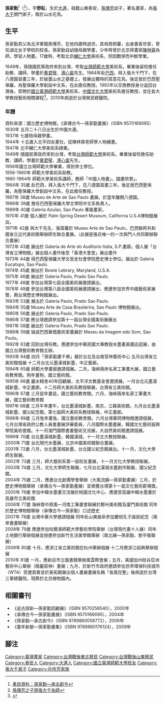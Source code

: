 {{年譜}}
'''孫家勤'''<ref>[http://open.nat.gov.tw/OpenFront/gpnet_detail.jspx?gpn=1009501944 書目資料：孫家勤—承古創今]{{dead link|date=2017年12月 |bot=InternetArchiveBot |fix-attempted=yes }}</ref>（{{bd|1930年|5月28日|2010年|10月27日|catIdx=Sun孫家勤}}<ref>[http://magazine.sina.com/bg/chinatimesweekly/1544/2007-09-25/ba40261.html 孫傳芳之子拜張大千為師]</ref>），字'''野耘'''，生於[[大連|大連]]，祖籍山東泰安，[[孫傳芳|孫傳芳]]幼子，著名畫家，為[[張大千|張大千]]關門弟子，精於山水花鳥。

==生平==
孫家勤其父為北洋軍閥孫傳芳，在他四歲時過世。其母周佩馨，出身書香世家，曾任湖北女子學校的校長。孫家勤自幼隨母親學畫，少年時曾於北京拜畫家[[陳林齋|陳林齋]]為師，學習人物畫。17歲時，考取北京[[輔仁大學|輔仁大學]]美術系，但因戰爭而中斷學業。

1949年，孫隨國民黨政府來到台灣，考取[[國立臺灣師範大學|台灣師範大學]]美術系。畢業後留校擔任助教、講師，學畫於[[黄君璧|黄君璧]]、[[溥心畲|溥心畲]]先生。1964年赴[[巴西|巴西]]，拜入張大千門下，在八德園習畫三年，於破墨山水之基礎上，發展出獨特的寫意花鳥。後定居於巴西聖保羅，為聖保羅大學創設中文系，在此擔任教授。1992年以交換教授身分返回台灣後，受聘於[[國立臺灣師範大學|國立臺灣師範大學]]美術系、[[中國文化大學|中國文化大學]]美術系擔任教授，並在各大學教授藝術相關課程<ref>{{Cite web |url=http://ed.arte.gov.tw/uploadfile/periodical/3007_p50-p59.pdf |title=丹青墨韻的孫家勤 |accessdate=2012-05-03 |archive-date=2016-03-05 |archive-url=https://web.archive.org/web/20160305011336/http://ed.arte.gov.tw/uploadfile/periodical/3007_p50-p59.pdf |dead-url=no }}</ref>。2010年病逝於台灣榮民總醫院。

===年譜===
資料來源：國立歷史博物館，《承傳古今—孫家勤畫展》（ISBN 9570169095）<br />
1930年 五月二十八日出生於中國大連。 <br />
1937年 七歲陪母親學畫。 <br />
1944年 十五歲入北平四友畫社，從陳林齋老師學人物繪畫。 <br />
1947年 北平輔仁大學美術系肄業。<br />
1949年 隨國民黨政府來到台灣，考取[[國立臺灣師範大學|台灣師範大學]]美術系。畢業後留校擔任助教、講師，學畫於[[黄君璧|黄君璧]]、[[溥心畲|溥心畲]]先生。<br />
1956年國立台灣師範大學畢業，得到學士學位。<br />
1956-1960年 師範大學美術系助教。<br />
1960-1964年 師範大學美術系講師，教師「中國人物畫」，國畫欣賞」。<br />
1964年 35歲 赴巴西，拜入張大千門下，在八德園習畫三年。後定居巴西聖保羅，為聖保羅大學創設中文系，在此擔任教授。<br />
1967年 38歲 Museu de Arte de Sao Paulo 畫展。於當年離開八德園。<br />
1968年 39歲 擔任巴西聖保羅大學文學院中文系負責人。<br />
1969年 40歲 Galeria Azulao, Sao Paulo 專屬畫家。<br />
1970年 41歲 個人展於 Palm Spring Desert Museum, California U.S.A博物館展出。<br />
1971年 42歲 與大千先生、張葆蘿於 Museu Arte de Sao Paulo，巴西聯邦共和國省立近代美術館舉辦師生聯合畫展。（此展是張氏唯一的一次與門人共同舉辦聯合畫展）<br />
1972年 43歲 展出於 Galeria de Arte do Auditorio ltalia, S.P.畫廊。個人展「台灣省立博物館」展出個人畫作後至「香港大會堂」展出畫作<br />
1973年 44歲 得巴西聖保羅大學文哲史社會學院歷史博士學位。展出於 Galeria Eucatxpo, Sao Paulo.<br />
1974年 45歲 展出於 Bowie Lebrary, Maryland, U.S.A.<br />
1975年 46歲 展出於 Galeria Paulo, Prado Sao Paulo.<br />
1977年 48歲 參加台灣第七屆全國美術展邀請展出。<br />
1978年 49歲 參加台灣第八屆全國美術展邀請展出，應邀參加世界中國藝術家展覽，輿台灣歷史博物館展出。<br />
1983年 53歲 展出於 Galeria Paulo, Prado Sao Paulo.<br />
1984年 55歲 Museu Arte de Casa Brasilerira, Sao Paulo 博物館展出。<br />
1985年 56歲 展出於 Galeria Paulo, Prado Sao Paulo.<br />
1986年 57歲 應台灣邀請參加第十一屆台灣全國美術展展出<br />
1987年 58歲 展出於 Galeria Paulo, Prado Sao Paulo.<br />
1988年 59歲 組成巴西華僑藝術家畫展於 Meseu da Imagem edo Som, Sao Psulo。<br />
1992年 63歲 回到台灣任教。應邀參加中華民國大專教授水墨畫美國巡迴展，由國立台灣藝術教育館主辦。<br />
1993年 64歲 四月「孫家勤畫千佛」展於台北及台南官林藝術中心  五月台灣省立美術館個展  十二月台北元墨漢城新墨，中正藝廊。<br />
1994年 65歲 師範大學畫廊邀請個展。二月，海峽兩岸名家工筆畫大展，國立藝術教育館。狗年畫狗，國立藝術館。<br />
1995年 66歲 麗水精舍40年回顧展，太平洋文教基金會邀請展。一月台北元墨漢城新墨，中正畫廊。十二月師大美術系教授聯展，台灣省立美術館。<br />
1996年 67歲 三月鼠年畫鼠，國立藝術教育館。六月，海峽兩岸名家工筆畫大展，國立藝術教育館<br />
1997年 68歲 三月牛年畫牛，台北墨漢城新墨，南京，江蘇美術館，九月台北墨漢城新墨，國父紀念館，第七屆師大美術系教授聯展，中正畫廊。<br />
1998年 69歲 三月兔年畫兔，國立藝術教育館，六月台灣華岡博物館邀請個展，七月台灣省政府公教人員書畫展評審委員，八月國際水墨畫展，韓國文化藝術振興學院美術會館。十一月澳門國際書畫藝術交流展，大自然美術館邀請個展。<br />
1999年 70歲 台北墨漢城新墨，韓國漢城，十一月文大教授聯展。<br />
2000年 71歲 台北現代水墨展，北京中國美術館聯合畫展。<br />
2001年 72歲 八月，台北墨漢城新墨，台北國父紀念館展出。十一月，文化大學師生聯展。<br />
2002年 73歲 三月，師大藝術系第一屆校友畫展，十一月文化大學教授聯展。<br />
2003年 74歲 三月，文化大學師生聯展，七月台北漢城水墨創作聯展，國父紀念館。<br />
2004年 75歲 二月，應邀台北創價學會舉辦（大風流韻—孫家勤畫展）三月，於歷史博物館舉辦（承傳古今—孫家勤畫展）並榮獲台灣第十一屆文化藝術薪傳獎。<br />
2005年 76歲 參加中韓水墨畫交流展於桃園文化中心、應邀至高雄中韓水墨畫於高雄市立美術館<br />
2006年 77歲 海峽情中原風—河南工筆畫會聯展於鄭州美術館及廈門美術館 同年於歷史博物館舉辦（承傳古今—孫家勤）口述歷史<br />
2007年 78歲 台灣中華大學邀請個展 同年赴山東曲阜參加慶祝孔子誕辰紀念（兩岸書畫聯展）<br />
2008年 79歲 應邀參加哈爾濱師範大學藝術學院舉辦（台灣現代畫十人展）同年土地銀行舉辦個展並授邀參加新竹生活美學館舉辦（南北緣—孫家勤、劉平衡聯展）<br />
2009年 80歲 十月，應浙江省立美術館在杭州舉辦個展  十二月應浙江紹興舉辦個展<br />
2010年 81歲 一月，應新店市立圖書館舉辦風雲際會展；五月，美國加州硅谷亞洲藝術中心舉辦（精麗寫神）畫展；九月，於新竹市政府邀請參加世界環保科技城市（WTA）受邀貴賓並於美拓館展出個人畫展畫展名稱「長風在塹」後病逝於台灣三軍總醫院。現葬於北京植物園內。<br />

==相關書刊==
*《追古探新—孫家勤回顧展》（ISBN 9570256540），2000年
*《承傳古今—孫家勤畫展》（ISBN 9570169095），2004年
*《孫家勤—承古創今》（ISBN 9789860058772），2006年
*《耋年新猷—孫家勤畫集》（ISBN 9789860176124），2009年

==腳注==
{{reflist}}

{{DEFAULTSORT:Sun孫家勤}}
[[Category:臺灣畫家|Category:臺灣畫家]]
[[Category:台灣戰後東北移民|Category:台灣戰後東北移民]]
[[Category:台灣戰後山東移民|Category:台灣戰後山東移民]]
[[Category:泰安人|Category:泰安人]]
[[Category:大連人|Category:大連人]]
[[Category:國立臺灣師範大學校友|Category:國立臺灣師範大學校友]]
[[Category:張大千弟子|Category:張大千弟子]]
[[Category:孙传芳家族|Category:孙传芳家族]]